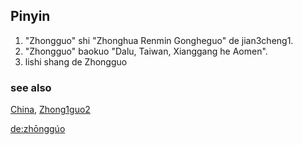 ==Pinyin==

#"Zhongguo" shi "Zhonghua Renmin Gongheguo" de jian3cheng1.
#"Zhongguo" baokuo "Dalu, Taiwan, Xianggang he Aomen".
#lishi shang de Zhongguo

===see also=== [[China]], [[Zhong1guo2]]

[[de:zhōnggúo]]